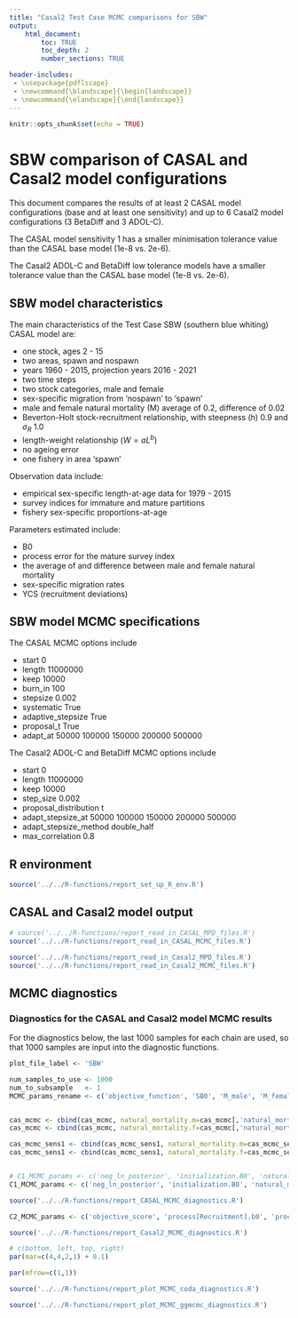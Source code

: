 ```yaml
---
title: "Casal2 Test Case MCMC comparisons for SBW"
output:
    html_document:
        toc: TRUE
        toc_depth: 2
        number_sections: TRUE

header-includes:
 - \usepackage{pdflscape}
 - \newcommand{\blandscape}{\begin{landscape}}
 - \newcommand{\elandscape}{\end{landscape}}
---
```


```r
knitr::opts_chunk$set(echo = TRUE)
```

# SBW comparison of CASAL and Casal2 model configurations

This document compares the results of at least 2 CASAL model configurations (base and at least one sensitivity) and up to 6 Casal2 model configurations (3 BetaDiff and 3 ADOL-C).

The CASAL model sensitivity 1 has a smaller minimisation tolerance value than the CASAL base model (1e-8 vs. 2e-6).

The Casal2 ADOL-C and BetaDiff low tolerance models have a smaller tolerance value than the CASAL base model (1e-8 vs. 2e-6).


## SBW model characteristics

The main characteristics of the Test Case SBW (southern blue whiting) CASAL model are:

* one stock, ages 2 - 15
* two areas, spawn and nospawn
* years 1960 - 2015, projection years 2016 - 2021
* two time steps
* two stock categories, male and female
* sex-specific migration from 'nospawn' to 'spawn'
* male and female natural mortality (M) average of 0.2, difference of 0.02
* Beverton-Holt stock-recruitment relationship, with steepness (h) 0.9 and $\sigma_R$ 1.0
* length-weight relationship ($W = aL^b$)
* no ageing error
* one fishery in area 'spawn'

Observation data include:

* empirical sex-specific length-at-age data for 1979 - 2015
* survey indices for immature and mature partitions
* fishery sex-specific proportions-at-age

Parameters estimated include:

* B0
* process error for the mature survey index
* the average of and difference between male and female natural mortality
* sex-specific migration rates
* YCS (recruitment deviations)

## SBW model MCMC specifications

The CASAL MCMC options include

* start 0
* length 11000000
* keep 10000
* burn_in 100
* stepsize 0.002
* systematic True
* adaptive_stepsize True
* proposal_t True
* adapt_at 50000 100000 150000 200000 500000

The Casal2 ADOL-C and BetaDiff MCMC options include

* start 0
* length 11000000
* keep 10000
* step_size 0.002
* proposal_distribution t
* adapt_stepsize_at 50000 100000 150000 200000 500000
* adapt_stepsize_method double_half
* max_correlation 0.8


## R environment

```r
source('../../R-functions/report_set_up_R_env.R')
```


## CASAL and Casal2 model output

```r
# source('../../R-functions/report_read_in_CASAL_MPD_files.R')
source('../../R-functions/report_read_in_CASAL_MCMC_files.R')
```


```r
source('../../R-functions/report_read_in_Casal2_MPD_files.R')
source('../../R-functions/report_read_in_Casal2_MCMC_files.R')
```


## MCMC diagnostics

### Diagnostics for the CASAL and Casal2 model MCMC results

For the diagnostics below, the last 1000 samples for each chain are used, so that 1000 samples are input into the diagnostic functions.


```r
plot_file_label <- 'SBW'

num_samples_to_use <- 1000
num_to_subsample   <- 1
MCMC_params_rename <- c('objective_function', 'SB0', 'M_male', 'M_female', 'YCS_last')


cas_mcmc <- cbind(cas_mcmc, natural_mortality.m=cas_mcmc[,'natural_mortality.avg'] - (cas_mcmc[,'natural_mortality.diff'] / 2.0))
cas_mcmc <- cbind(cas_mcmc, natural_mortality.f=cas_mcmc[,'natural_mortality.avg'] + (cas_mcmc[,'natural_mortality.diff'] / 2.0))

cas_mcmc_sens1 <- cbind(cas_mcmc_sens1, natural_mortality.m=cas_mcmc_sens1[,'natural_mortality.avg'] - (cas_mcmc_sens1[,'natural_mortality.diff'] / 2.0))
cas_mcmc_sens1 <- cbind(cas_mcmc_sens1, natural_mortality.f=cas_mcmc_sens1[,'natural_mortality.avg'] + (cas_mcmc_sens1[,'natural_mortality.diff'] / 2.0))


# C1_MCMC_params <- c('neg_ln_posterior', 'initialization.B0', 'natural_mortality.avg', 'natural_mortality.diff', 'recruitment.YCS.45')
C1_MCMC_params <- c('neg_ln_posterior', 'initialization.B0', 'natural_mortality.m', 'natural_mortality.f', 'recruitment.YCS.45')

source('../../R-functions/report_CASAL_MCMC_diagnostics.R')
```


```r
C2_MCMC_params <- c('objective_score', 'process[Recruitment].b0', 'process[Instantaneous_Mortality].m{male.nonspawn}', 'process[Instantaneous_Mortality].m{female.nonspawn}', 'process[Recruitment].ycs_values{2012}')

source('../../R-functions/report_Casal2_MCMC_diagnostics.R')
```


```r
# c(bottom, left, top, right)
par(mar=c(4,4,2,1) + 0.1)

par(mfrow=c(1,1))
```


```r
source('../../R-functions/report_plot_MCMC_coda_diagnostics.R')
```


```r
source('../../R-functions/report_plot_MCMC_ggmcmc_diagnostics.R')
```

